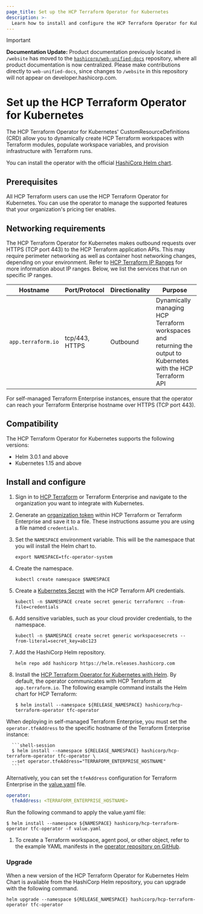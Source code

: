```yaml
---
page_title: Set up the HCP Terraform Operator for Kubernetes
description: >-
  Learn how to install and configure the HCP Terraform Operator for Kubernetes.
---
```


> [!IMPORTANT]  
> **Documentation Update:** Product documentation previously located in `/website` has moved to the [`hashicorp/web-unified-docs`](https://github.com/hashicorp/web-unified-docs) repository, where all product documentation is now centralized. Please make contributions directly to `web-unified-docs`, since changes to `/website` in this repository will not appear on developer.hashicorp.com.

# Set up the HCP Terraform Operator for Kubernetes

The HCP Terraform Operator for Kubernetes' CustomResourceDefinitions (CRD) allow you to dynamically create HCP Terraform workspaces with Terraform modules, populate workspace variables, and provision infrastructure with Terraform runs. 

You can install the operator with the official [HashiCorp Helm chart](https://github.com/hashicorp/hcp-terraform-operator).

## Prerequisites

All HCP Terraform users can use the HCP Terraform Operator for Kubernetes. You can use the operator to manage the supported features that your organization's pricing tier enables. 


## Networking requirements

The HCP Terraform Operator for Kubernetes makes outbound requests over HTTPS (TCP port 443) to the HCP Terraform application APIs. This may require perimeter networking as well as container host networking changes, depending on your environment. Refer to [HCP Terraform IP Ranges](/terraform/cloud-docs/architectural-details/ip-ranges) for more information about IP ranges. Below, we list the services that run on specific IP ranges.

| Hostname         | Port/Protocol  | Directionality | Purpose                                                                                                            |
| ---------------- | -------------- | -------------- | ------------------------------------------------------------------------------------------------------------------ |
| `app.terraform.io` | tcp/443, HTTPS | Outbound       | Dynamically managing HCP Terraform workspaces and returning the output to Kubernetes with the HCP Terraform API |

For self-managed Terraform Enterprise instances, ensure that the operator can reach your Terraform Enterprise hostname over HTTPS (TCP port 443).

## Compatibility

The HCP Terraform Operator for Kubernetes supports the following versions:

* Helm 3.0.1 and above
* Kubernetes 1.15 and above

## Install and configure

1. Sign in to [HCP Terraform](https://app.terraform.io/) or Terraform Enterprise and navigate to the organization you want to integrate with Kubernetes.

1. Generate an [organization token](/terraform/cloud-docs/users-teams-organizations/api-tokens#organization-api-tokens) within HCP Terraform or Terraform Enterprise and save it to a file. These instructions assume you are using a file named `credentials`.

1. Set the `NAMESPACE` environment variable. This will be the namespace that you will install the Helm chart to.

   ```
   export NAMESPACE=tfc-operator-system
   ```

1. Create the namespace.

   ```
   kubectl create namespace $NAMESPACE
   ```

1. Create a [Kubernetes Secret](https://kubernetes.io/docs/concepts/configuration/secret/) with the HCP Terraform API credentials.

   ```
   kubectl -n $NAMESPACE create secret generic terraformrc --from-file=credentials
   ```

1. Add sensitive variables, such as your cloud provider credentials, to the namespace.

   ```
   kubectl -n $NAMESPACE create secret generic workspacesecrets --from-literal=secret_key=abc123
   ```

1.  Add the HashiCorp Helm repository.

    ```
    helm repo add hashicorp https://helm.releases.hashicorp.com
    ```

1.  Install the [HCP Terraform Operator for Kubernetes with Helm](https://github.com/hashicorp/hcp-terraform-operator). By default, the operator communicates with HCP Terraform at `app.terraform.io`. The following example command installs the Helm chart for HCP Terraform:

      ```shell-session
      $ helm install --namespace ${RELEASE_NAMESPACE} hashicorp/hcp-terraform-operator tfc-operator
      ``` 
   When deploying in self-managed Terraform Enterprise, you must set the `operator.tfeAddress` to the specific hostname of the Terraform Enterprise instance:

      ```shell-session
      $ helm install --namespace ${RELEASE_NAMESPACE} hashicorp/hcp-terraform-operator tfc-operator \
      --set operator.tfeAddress="TERRAFORM_ENTERPRISE_HOSTNAME"
      ```

   Alternatively, you can set the `tfeAddress` configuration for Terraform Enterprise in the [value.yaml](https://github.com/hashicorp/hcp-terraform-operator/blob/main/charts/hcp-terraform-operator/values.yaml) file.

   ```yaml
   operator:
     tfeAddress: <TERRAFORM_ENTERPRISE_HOSTNAME>
   ```

   Run the following command to apply the value.yaml file:

   ```shell-session
   $ helm install --namespace ${NAMESPACE} hashicorp/hcp-terraform-operator tfc-operator -f value.yaml
   ```

1.  To create a Terraform workspace, agent pool, or other object, refer to the example YAML manifests in the [operator repository on GitHub](https://github.com/hashicorp/hcp-terraform-operator/tree/main/docs/examples).

### Upgrade

When a new version of the HCP Terraform Operator for Kubernetes Helm Chart is available from the HashiCorp Helm repository, you can upgrade with the following command.

```
helm upgrade --namespace ${RELEASE_NAMESPACE} hashicorp/hcp-terraform-operator tfc-operator
```
